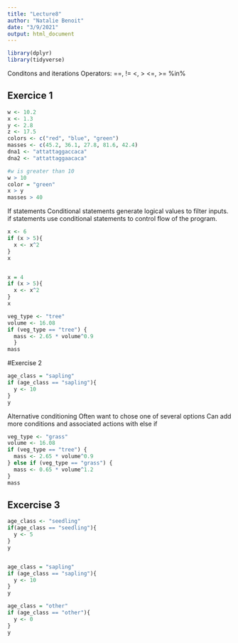 ```yaml
---
title: "Lecture8"
author: "Natalie Benoit"
date: "3/9/2021"
output: html_document
---
```


```r
library(dplyr)
library(tidyverse)
```

Conditons and iterations
Operators:
==, !=
<, >
<=, >=
%in%


## Exercice 1
```r
w <- 10.2
x <- 1.3
y <- 2.8
z <- 17.5
colors <- c("red", "blue", "green")
masses <- c(45.2, 36.1, 27.8, 81.6, 42.4)
dna1 <- "attattaggaccaca"
dna2 <- "attattaggaacaca"

#w is greater than 10
w > 10
color = "green"
x > y
masses > 40
```



If statements 
Conditional statements generate logical values to filter inputs.
if statements use conditional statements to control flow of the program.
```r
x <- 6
if (x > 5){
  x <- x^2
}
x


x = 4
if (x > 5){
  x <- x^2
}
x

veg_type <- "tree"
volume <- 16.08
if (veg_type == "tree") {
  mass <- 2.65 * volume^0.9
  }
mass

```


#Exercise 2
```r
age_class = "sapling"
if (age_class == "sapling"){
  y <- 10
}
y
```



Alternative conditioning 
Often want to chose one of several options
Can add more conditions and associated actions with else if
```r
veg_type <- "grass"
volume <- 16.08
if (veg_type == "tree") {
  mass <- 2.65 * volume^0.9
} else if (veg_type == "grass") {
  mass <- 0.65 * volume^1.2
}
mass
```


## Excercise 3
```r
age_class <- "seedling"
if(age_class == "seedling"){
  y <- 5
}
y


age_class = "sapling"
if (age_class == "sapling"){
  y <- 10
}
y

age_class = "other"
if (age_class == "other"){
  y <- 0
}
y
```


